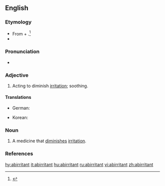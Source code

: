 ==English==

===Etymology===
* From {{etyl|la|en}} {{term|ab||from|lang=la}} + {{term|irrito|irrītō|to irritate|lang=la}}.<ref name=Taber>{{reference-book | last =| first = | authorlink =  | coauthors =  | editor =Thomas, Clayton L.  | others =  | title =Taber's Encyclopedic Medical Dictionary | origdate =  | origyear = 1940| origmonth =  | url =  | format =  | accessdate =  | accessyear =  | accessmonth =  | edition = 5th | date =  | year =1993| month =  | publisher =F. A. Davis Company  | location =Philadelphia, PA | language =  | id =  | doi = | isbn =0-8036-8313-8 | lccn = | ol = | pages =6| chapter =  | chapterurl =  | quote =}}</ref>
* {{prefix|ab|irritant}}

===Pronunciation===
* {{a|US}} {{IPA|/æbˈɪɹ.ɪ.tn̩t/}}

===Adjective===
{{en-adj}}

# {{medicine}} Acting to diminish [[irritation]]; soothing.

====Translations====
{{trans-top|acting to diminish irritation}}
* German: {{t-|de|reizmindernd}}
{{trans-mid}}
* Korean: {{t-|ko|항자극성|tr=hangjageukseong|sc=Hang}}
{{trans-bottom}}

===Noun===
{{en-noun}}

# {{medicine}} A medicine that [[diminish]]es [[irritation]].

===References===
<references/>

[[hy:abirritant]]
[[it:abirritant]]
[[hu:abirritant]]
[[ru:abirritant]]
[[vi:abirritant]]
[[zh:abirritant]]